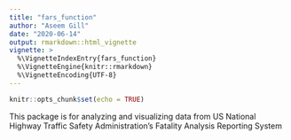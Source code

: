 ```yaml
---
title: "fars_function"
author: "Aseem Gill"
date: "2020-06-14"
output: rmarkdown::html_vignette
vignette: >
  %\VignetteIndexEntry{fars_function}
  %\VignetteEngine{knitr::rmarkdown}
  %\VignetteEncoding{UTF-8}
---
```


```r
knitr::opts_chunk$set(echo = TRUE)
```

This package is for analyzing and visualizing data from US National Highway Traffic Safety Administration's Fatality Analysis Reporting System
